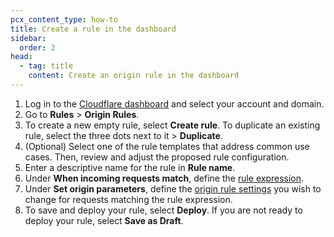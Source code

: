 ```yaml
---
pcx_content_type: how-to
title: Create a rule in the dashboard
sidebar:
  order: 2
head:
  - tag: title
    content: Create an origin rule in the dashboard
---
```


1. Log in to the [Cloudflare dashboard](https://dash.cloudflare.com) and select your account and domain.
2. Go to **Rules** > **Origin Rules**.
3. To create a new empty rule, select **Create rule**. To duplicate an existing rule, select the three dots next to it > **Duplicate**.
4. (Optional) Select one of the rule templates that address common use cases. Then, review and adjust the proposed rule configuration.
5. Enter a descriptive name for the rule in **Rule name**.
6. Under **When incoming requests match**, define the [rule expression](/ruleset-engine/rules-language/expressions/edit-expressions/).
7. Under **Set origin parameters**, define the [origin rule settings](/rules/origin-rules/features/) you wish to change for requests matching the rule expression.
8. To save and deploy your rule, select **Deploy**. If you are not ready to deploy your rule, select **Save as Draft**.
